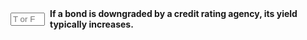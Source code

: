 ::: {.question-block}

<form onsubmit="event.preventDefault(); checkAnswerBox('module6_tf_q29','T')" style="display: flex; align-items: center; gap: 8px;">
<input type="text" id="module6_tf_q29" name="module6_tf_q29" maxlength="1" placeholder="T or F" style="width: 55px;" data-correct-answer="T" /> 
<label for="module6_tf_q29"><strong>If a bond is downgraded by a credit rating agency, its yield typically increases.</strong></label>
</form>

<div id="feedback-module6_tf_q29" class="feedback" data-status="" style="display:none;">
This is TRUE. A downgrade raises perceived credit risk, leading investors to demand a higher yield.
</div>

:::
